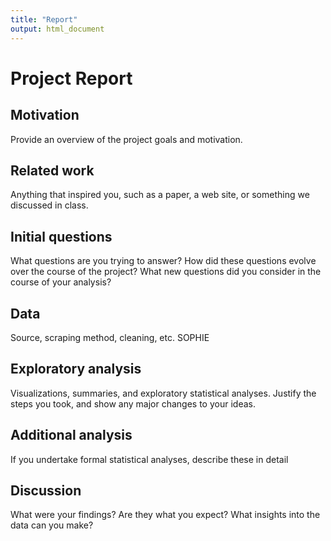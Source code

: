 ```yaml
---
title: "Report"
output: html_document
---
```


# Project Report

## Motivation
Provide an overview of the project goals and motivation.


## Related work
Anything that inspired you, such as a paper, a web site, or something we discussed in class.


## Initial questions
What questions are you trying to answer? How did these questions evolve over the course of the project? What new questions did you consider in the course of your analysis?


## Data
Source, scraping method, cleaning, etc.
SOPHIE

## Exploratory analysis
Visualizations, summaries, and exploratory statistical analyses. Justify the steps you took, and show any major changes to your ideas.


## Additional analysis
If you undertake formal statistical analyses, describe these in detail


## Discussion
What were your findings? Are they what you expect? What insights into the data can you make?
